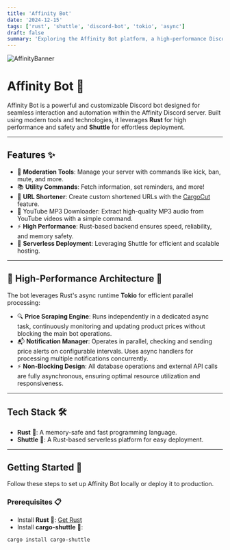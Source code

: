 ```yaml
---
title: 'Affinity Bot'
date: '2024-12-15'
tags: ['rust', 'shuttle', 'discord-bot', 'tokio', 'async']
draft: false
summary: 'Exploring the Affinity Bot platform, a high-performance Discord bot built with Rust and Shuttle, featuring moderation tools, utility commands, and a non-blocking architecture for optimal performance and responsiveness.'
---
```


![AffinityBanner](https://github.com/user-attachments/assets/e207e037-b436-4007-a0a6-8bc73e0a99dd)

# **Affinity Bot** 🤖

Affinity Bot is a powerful and customizable Discord bot designed for seamless interaction and automation within the Affinity Discord server. Built using modern tools and technologies, it leverages **Rust** for high performance and safety and **Shuttle** for effortless deployment.

---

## **Features** ✨

- 🔧 **Moderation Tools**: Manage your server with commands like kick, ban, mute, and more.
- 📚 **Utility Commands**: Fetch information, set reminders, and more!
- 🔗 **URL Shortener**: Create custom shortened URLs with the [CargoСut](https://github.com/Sidharth-Singh10/CargoCut) feature.
- 🎵 YouTube MP3 Downloader: Extract high-quality MP3 audio from YouTube videos with a simple command.
- ⚡ **High Performance**: Rust-based backend ensures speed, reliability, and memory safety.
- 🚀 **Serverless Deployment**: Leveraging Shuttle for efficient and scalable hosting.

---

## 🚀 High-Performance Architecture 🔄

The bot leverages Rust's async runtime **Tokio** for efficient parallel processing:

- 🔍 **Price Scraping Engine**: Runs independently in a dedicated async task, continuously monitoring and updating product prices without blocking the main bot operations.
- 📬 **Notification Manager**: Operates in parallel, checking and sending price alerts on configurable intervals. Uses async handlers for processing multiple notifications concurrently.
- ⚡ **Non-Blocking Design**: All database operations and external API calls are fully asynchronous, ensuring optimal resource utilization and responsiveness.

---

## **Tech Stack** 🛠️

- **Rust** 🦀: A memory-safe and fast programming language.
- **Shuttle** 🚀: A Rust-based serverless platform for easy deployment.

---

## **Getting Started** 🏁

Follow these steps to set up Affinity Bot locally or deploy it to production.

### **Prerequisites** 📋

- Install **Rust** 🦀: [Get Rust](https://www.rust-lang.org/tools/install)
- Install **cargo-shuttle** 🚀:

```bash
cargo install cargo-shuttle
```
